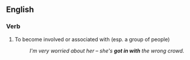 ==English==

===Verb===
{{en-verb|inf=to get in with|gets in with|getting in with|got in with|(''UK'') '''[[got in with]]''', (''US'') '''[[gotten in with]]'''}}

# To become involved or associated with (esp. a group of people)
#:''I'm very worried about her &ndash; she's '''got in with''' the wrong crowd.''